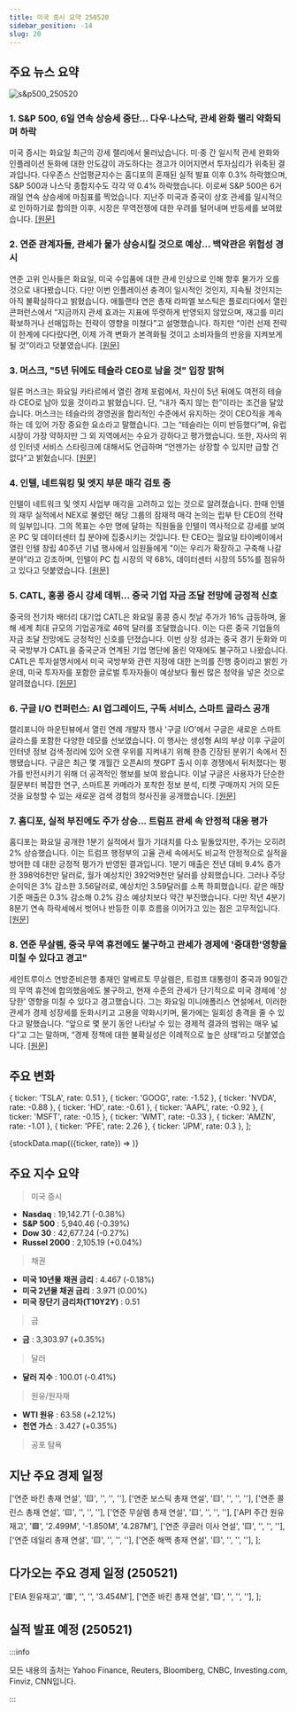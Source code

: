 ```yaml
---
title: 미국 증시 요약 250520
sidebar_position: -14
slug: 20
---
```


## 주요 뉴스 요약

![s&p500_250520](/map/250520.png)

### 1. **S&P 500, 6일 연속 상승세 중단... 다우·나스닥, 관세 완화 랠리 약화되며 하락**

미국 증시는 화요일 최근의 강세 랠리에서 물러났습니다. 미·중 간 일시적 관세 완화와 인플레이션 둔화에 대한 안도감이 과도하다는 경고가 이어지면서 투자심리가 위축된 결과입니다. 다우존스 산업평균지수는 홈디포의 혼재된 실적 발표 이후 0.3% 하락했으며, S&P 500과 나스닥 종합지수도 각각 약 0.4% 하락했습니다. 이로써 S&P 500은 6거래일 연속 상승세에 마침표를 찍었습니다. 지난주 미국과 중국이 상호 관세를 일시적으로 인하하기로 합의한 이후, 시장은 무역전쟁에 대한 우려를 털어내며 반등세를 보여왔습니다. [[원문]](https://finance.yahoo.com/news/live/stock-market-today-sp-500-snaps-6-day-win-streak-dow-nasdaq-slide-as-tariff-relief-rally-fades-200100540.html)

### 2. **연준 관계자들, 관세가 물가 상승시킬 것으로 예상... 백악관은 위험성 경시**

연준 고위 인사들은 화요일, 미국 수입품에 대한 관세 인상으로 인해 향후 물가가 오를 것으로 내다봤습니다. 다만 이번 인플레이션 충격이 일시적인 것인지, 지속될 것인지는 아직 불확실하다고 밝혔습니다. 애틀랜타 연은 총재 라파엘 보스틱은 플로리다에서 열린 콘퍼런스에서 “지금까지 관세 효과는 지표에 뚜렷하게 반영되지 않았으며, 재고를 미리 확보하거나 선매입하는 전략이 영향을 미쳤다”고 설명했습니다. 하지만 “이런 선제 전략이 한계에 다다랐다면, 이제 가격 변화가 본격화될 것이고 소비자들의 반응을 지켜보게 될 것”이라고 덧붙였습니다. [[원문]](https://www.reuters.com/business/us-economy-may-be-brink-price-hike-wave-feds-bostic-says-2025-05-20/)

### 3. **머스크, "5년 뒤에도 테슬라 CEO로 남을 것" 입장 밝혀**

일론 머스크는 화요일 카타르에서 열린 경제 포럼에서, 자신이 5년 뒤에도 여전히 테슬라 CEO로 남아 있을 것이라고 밝혔습니다. 단, “내가 죽지 않는 한”이라는 조건을 달았습니다. 머스크는 테슬라의 경영권을 합리적인 수준에서 유지하는 것이 CEO직을 계속하는 데 있어 가장 중요한 요소라고 말했습니다. 그는 “테슬라는 이미 반등했다”며, 유럽 시장이 가장 약하지만 그 외 지역에서는 수요가 강하다고 평가했습니다. 또한, 자사의 위성 인터넷 서비스 스타링크에 대해서도 언급하며 “언젠가는 상장할 수 있지만 급할 건 없다”고 밝혔습니다. [[원문]](https://www.reuters.com/business/autos-transportation/elon-musk-says-he-is-still-committed-being-tesla-ceo-5-years-time-2025-05-20/)

### 4. **인텔, 네트워킹 및 엣지 부문 매각 검토 중**

인텔이 네트워크 및 엣지 사업부 매각을 고려하고 있는 것으로 알려졌습니다. 한때 인텔의 재무 실적에서 NEX로 불렸던 해당 그룹의 잠재적 매각 논의는 립부 탄 CEO의 전략의 일부입니다. 그의 목표는 수만 명에 달하는 직원들을 인텔이 역사적으로 강세를 보여온 PC 및 데이터센터 칩 분야에 집중시키는 것입니다. 탄 CEO는 월요일 타이베이에서 열린 인텔 창립 40주년 기념 행사에서 임원들에게 "이는 우리가 확장하고 구축해 나갈 분야"라고 강조하며, 인텔이 PC 칩 시장의 약 68%, 데이터센터 시장의 55%를 점유하고 있다고 덧붙였습니다. [[원문]](https://www.reuters.com/technology/intel-explores-sale-networking-edge-unit-sources-say-2025-05-20/)

### 5. **CATL, 홍콩 증시 강세 데뷔... 중국 기업 자금 조달 전망에 긍정적 신호**

중국의 전기차 배터리 대기업 CATL은 화요일 홍콩 증시 첫날 주가가 16% 급등하며, 올해 세계 최대 규모의 기업공개로 46억 달러를 조달했습니다. 이는 다른 중국 기업들의 자금 조달 전망에도 긍정적인 신호를 던졌습니다. 이번 상장 성과는 중국 경기 둔화와 미국 국방부가 CATL을 중국군과 연계된 기업 명단에 올린 악재에도 불구하고 나왔습니다. CATL은 투자설명서에서 미국 국방부와 관련 지정에 대한 논의를 진행 중이라고 밝힌 가운데, 미국 투자자를 포함한 글로벌 투자자들이 예상보다 훨씬 많은 청약을 넣은 것으로 알려졌습니다. [[원문]](https://finance.yahoo.com/news/chinas-catl-shares-set-jump-012847316.html)

### 6. **구글 I/O 컨퍼런스: AI 업그레이드, 구독 서비스, 스마트 글라스 공개**

캘리포니아 마운틴뷰에서 열린 연례 개발자 행사 '구글 I/O'에서 구글은 새로운 스마트 글라스를 포함한 다양한 데모를 선보였습니다. 이 행사는 생성형 AI의 부상 이후 구글이 인터넷 정보 검색·정리에 있어 오랜 우위를 지켜내기 위해 한층 긴장된 분위기 속에서 진행됐습니다. 구글은 최근 몇 개월간 오픈AI의 챗GPT 출시 이후 경쟁에서 뒤처졌다는 평가를 반전시키기 위해 더 공격적인 행보를 보여 왔습니다. 이날 구글은 사용자가 단순한 질문부터 복잡한 연구, 스마트폰 카메라가 포착한 정보 분석, 티켓 구매까지 거의 모든 것을 요청할 수 있는 새로운 검색 경험의 청사진을 공개했습니다. [[원문]](https://www.reuters.com/business/google-unveil-ai-upgrades-io-conference-amid-search-challenges-2025-05-20/)

### 7. **홈디포, 실적 부진에도 주가 상승... 트럼프 관세 속 안정적 대응 평가**

홈디포는 화요일 공개한 1분기 실적에서 월가 기대치를 다소 밑돌았지만, 주가는 오히려 2% 상승했습니다. 이는 트럼프 행정부의 고율 관세 속에서도 비교적 안정적으로 실적을 방어한 데 대한 긍정적 평가가 반영된 결과입니다. 1분기 매출은 전년 대비 9.4% 증가한 398억6천만 달러로, 월가 예상치인 392억9천만 달러를 상회했습니다. 그러나 주당 순이익은 3% 감소한 3.56달러로, 예상치인 3.59달러를 소폭 하회했습니다. 같은 매장 기준 매출은 0.3% 감소해 0.2% 감소 예상치보다 약간 부진했습니다. 다만 작년 4분기 8분기 연속 하락세에서 벗어나 반등한 이후 흐름을 이어가고 있는 점은 고무적입니다. [[원문]](https://finance.yahoo.com/news/home-depot-stock-rises-despite-earnings-miss-as-it-navigates-trumps-tariffs-100411245.html)

### 8. **연준 무살렘, 중국 무역 휴전에도 불구하고 관세가 경제에 '중대한'영향을 미칠 수 있다고 경고"**

세인트루이스 연방준비은행 총재인 알베르토 무살렘은, 트럼프 대통령이 중국과 90일간의 무역 휴전에 합의했음에도 불구하고, 현재 수준의 관세가 단기적으로 미국 경제에 '상당한' 영향을 미칠 수 있다고 경고했습니다. 그는 화요일 미니애폴리스 연설에서, 이러한 관세가 경제 성장세를 둔화시키고 고용을 약화시키며, 물가에는 일회성 충격을 줄 수 있다고 말했습니다. “앞으로 몇 분기 동안 나타날 수 있는 경제적 결과의 범위는 매우 넓다”고 그는 말하며, “경제 정책에 대한 불확실성은 이례적으로 높은 상태”라고 덧붙였습니다. [[원문]](https://finance.yahoo.com/news/feds-musalem-warns-tariffs-could-have-significant-impact-on-economy-despite-china-trade-truce-174445182.html)

## 주요 변화

  { ticker: 'TSLA', rate: 0.51 },
  { ticker: 'GOOG', rate: -1.52 },
  { ticker: 'NVDA', rate: -0.88 },
  { ticker: 'HD', rate: -0.61 },
  { ticker: 'AAPL', rate: -0.92 },
  { ticker: 'MSFT', rate: -0.15 },
  { ticker: 'WMT', rate: -0.33 },
  { ticker: 'AMZN', rate: -1.01 },
  { ticker: 'PFE', rate: 2.26 },
  { ticker: 'JPM', rate: 0.3 },
];

{stockData.map(({ticker, rate}) => <StockCardMini key={ticker} ticker={ticker} rate={rate}></StockCardMini>)}

## 주요 지수 요약

> 미국 증시

- **Nasdaq** : 19,142.71 (-0.38%)
- **S&P 500** : 5,940.46 (-0.39%)
- **Dow 30** : 42,677.24 (-0.27%)
- **Russel 2000** : 2,105.19 (+0.04%)

> 채권

- **미국 10년물 채권 금리** : 4.467 (-0.18%)
- **미국 2년물 채권 금리** : 3.971 (0.00%)
- **미국 장단기 금리차(T10Y2Y)** : 0.51

> 금

- **금** : 3,303.97 (+0.35%)

> 달러

- **달러 지수** : 100.01 (-0.41%)

> 원유/원자재

- **WTI 원유** : 63.58 (+2.12%)
- **천연 가스** : 3.427 (+0.35%)

> 공포 탐욕

<FearAndGreed fearAndGreedIndex={69} vix={18.09} vixRate={-0.28} />

## 지난 주요 경제 일정

  ['연준 바킨 총재 연설', '🟨', '', '', ''],
  ['연준 보스틱 총재 연설', '🟨', '', '', ''],
  ['연준 콜린스 총재 연설', '🟨', '', '', ''],
  ['연준 무살렘 총재 연설', '🟨', '', '', ''],
  ['API 주간 원유 재고', '🟩', '2.499M', '-1.850M', '4.287M'],
  ['연준 쿠글러 이사 연설', '🟨', '', '', ''],
  ['연준 데일리 총재 연설', '🟨', '', '', ''],
  ['연준 해맥 총재 연설', '🟨', '', '', ''],
];

<EconomicCalendar data={eventsData} />

## 다가오는 주요 경제 일정 (250521)

  ['EIA 원유재고', '🟥', '', '', '3.454M'],
  ['연준 바킨 총재 연설', '🟨', '', '', ''],
];

<EconomicCalendar data={nextEventsData} />

## 실적 발표 예정 (250521)



<EarningsBoard stocksBMO={stocksBMO} stocksAMC={stocksAMC} />

:::info

모든 내용의 출처는 Yahoo Finance, Reuters, Bloomberg, CNBC, Investing.com, Finviz, CNN입니다.

:::
